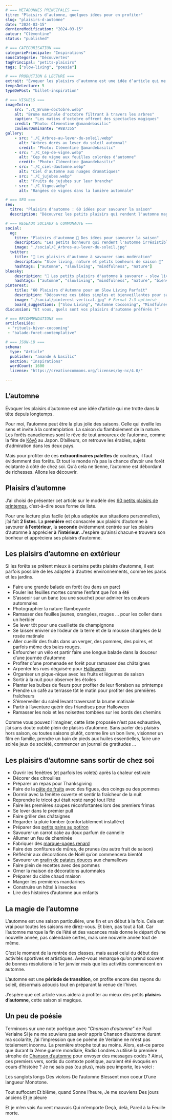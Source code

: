 ```yaml
---
# === METADONNES PRINCIPALES ===
titre: "Plaisirs d’automne, quelques idées pour en profiter"
slug: "plaisirs-d-automne"
date: "2024-03-15"
derniereModification: "2024-03-15"
auteur: "Clémentine"
status: "published"

# === CATEGORISATION ===
categoriePrincipale: "Inspirations"
sousCategorie: "Découvertes"
tagPrincipal: "petits-plaisirs"
tags: ["slow-living", "poesie"]

# === PRODUCTION & LECTURE ===
extrait: "Évoquer les plaisirs d’automne est une idée d’article qui me trotte dans la tête depuis longtemps."
tempsDeLecture: 5
typeDePost: "billet-inspiration"

# === VISUELS ===
imageIntro: 
    src: "./C_Brume-doctobre.webp"
    alt: "Brume matinale d'octobre filtrant à travers les arbres"
    caption: "Les matins d'octobre offrent des spectacles magiques"
    credit: "Photo: Clémentine @amandebasilic"
    couleurDominante: "#8B7355"
gallery:
    - src: "./C_Arbres-au-lever-du-soleil.webp"
      alt: "Arbres dorés au lever du soleil automnal"
      credit: "Photo: Clémentine @amandebasilic"
    - src: "./C_Cep-de-vigne.webp"
      alt: "Cep de vigne aux feuilles colorées d'automne"
      credit: "Photo: Clémentine @amandebasilic"
    - src: "./C_ciel-dautomne.webp"
      alt: "Ciel d'automne aux nuages dramatiques"
    - src: "./C_jujubes.webp"
      alt: "Fruits de jujubes sur leur branche"
    - src: "./C_Vigne.webp"
      alt: "Rangées de vignes dans la lumière automnale"

# === SEO ===
seo: 
  titre: "Plaisirs d'automne : 60 idées pour savourer la saison"
  description: "Découvrez les petits plaisirs qui rendent l'automne magique : balades colorées, rituels cocooning, saveurs de saison. Des idées simples pour vivre pleinement cette période."

# === RESEAUX SOCIAUX & COMMUNAUTE ===
social: 
  og:
    titre: "Plaisirs d'automne 🍂 Des idées pour savourer la saison"
    description: "Les petits bonheurs qui rendent l'automne irrésistible ✨"
    image: "./social/C_Arbres-au-lever-du-soleil.jpg"
  twitter:
    title: "🍂 Les plaisirs d'automne à savourer sans modération"
    description: "Slow living, nature et petits bonheurs de saison 🧡"
    hashtags: ["automne", "slowliving", "mindfulness", "nature"]
bluesky:
    description: "🍂 Les petits plaisirs d'automne à savourer - slow living et mindfulness au quotidien"
    hashtags: ["automne", "slowliving", "mindfulness", "nature", "bienveillance"]
pinterest:
    title: "60 Plaisirs d'Automne pour un Slow Living Parfait"
    description: "Découvrez ces idées simples et bienveillantes pour savourer chaque moment de la saison automnale. Rituels, nature, cocooning..."
    image: "./social/pinterest-vertical.jpg" # Format 2:3 optimisé
    board_suggestions: ["Slow Living", "Automne Cocooning", "Mindfulness"]
discussion: "Et vous, quels sont vos plaisirs d'automne préférés ?"

# === RECOMMENDATIONS ===
articlesLiés:
 - "rituels-hiver-cocooning"
 - "balade-foret-contemplative"

# === JSON-LD ===
schema:
  type: "Article"
  publisher: "amande & basilic"
  section: "Inspirations"
  wordCount: 1600
  license: "https://creativecommons.org/licenses/by-nc/4.0/"

---
```



## L’automne
Évoquer les plaisirs d’automne est une idée d’article qui me trotte dans la tête depuis longtemps.

Pour moi, l’automne peut être la plus jolie des saisons. Celle qui éveille les sens et invite à la contemplation. La saison du flamboiement de la nature.
Les forêts canadiennes sont le rêve de tout amoureux de l’automne, comme la fête de [Kōyō](https://fr.wikipedia.org/wiki/K%C5%8Dy%C5%8D) au Japon.
D’ailleurs, on retrouve les érables, sujets d’admiration dans les deux pays.

Mais pour profiter de ces **extraordinaires palettes** de couleurs, il faut évidemment des forêts. Et tout le monde n’a pas la chance d’avoir une forêt éclatante à côté de chez soi.
Qu’à cela ne tienne, l’automne est débordant de richesses. Allons les découvrir.


## Plaisirs d’automne
J’ai choisi de présenter cet article sur le modèle des [60 petits plaisirs de printemps](https://amandebasilic.com/60-plaisirs-printemps/), c’est-à-dire sous forme de liste.

Pour une lecture plus facile (et plus adaptée aux situations personnelles), j’ai fait **2 listes**.
La **première** est consacrée aux plaisirs d’automne à savourer **à l’extérieur**, la **seconde** évidemment centrée sur les plaisirs d’automne à apprécier **à l’intérieur**.
J’espère qu’ainsi chacun·e trouvera son bonheur et appréciera ses plaisirs d’automne.

## Les plaisirs d’automne en extérieur
Si les forêts se prêtent mieux à certains petits plaisirs d’automne, il est parfois possible de les adapter à d’autres environnements, comme les parcs et les jardins.

- Faire une grande balade en forêt (ou dans un parc)
- Fouler les feuilles mortes comme l’enfant que l’on a été
- S’asseoir sur un banc (ou une souche) pour admirer les couleurs automnales
- Photographier la nature flamboyante
- Ramasser des feuilles jaunes, orangées, rouges … pour les coller dans un herbier
- Se lever tôt pour une cueillette de champignons
- Se laisser enivrer de l’odeur de la terre et de la mousse chargées de la rosée matinale
- Aller cueillir des fruits dans un verger, des pommes, des poires, et parfois même des baies rouges.
- Enfourcher un vélo et partir faire une longue balade dans la douceur d’une journée d’automne
- Profiter d’une promenade en forêt pour ramasser des châtaignes
- Arpenter les rues déguisé·e pour [Halloween](https://www.nationalgeographic.fr/histoire/2020/10/halloween-entre-histoires-et-mythes)
- Organiser un pique-nique avec les fruits et légumes de saison
- Sortir à la nuit pour observer les étoiles
- Planter les bulbes de fleurs pour profiter de leur floraison au printemps
- Prendre un café au terrasse tôt le matin pour profiter des premières fraîcheurs
- S’émerveiller du soleil levant traversant la brume matinale
- Partir à l’aventure quérir des friandises pour Halloween
- Ramasser les noix et les noisettes tombées sur les bords des chemins

Comme vous pouvez l’imaginer, cette liste proposée n’est pas exhaustive, j’ai sans doute oublié plein de plaisirs d’automne.
Sans parler des plaisirs hors saison, ou toutes saisons plutôt, comme lire un bon livre, visionner un film en famille, prendre un bain de pieds aux huiles essentielles, faire une soirée jeux de société, commencer un journal de gratitudes …

## Les plaisirs d’automne sans sortir de chez soi

-  Ouvrir les fenêtres (et parfois les volets) après la chaleur estivale
- Décorer des citrouilles
- Préparer un repas pour Thanksgiving
- Faire de la [pâte de fruits](https://amandebasilic.com/pate-de-fruits-figues/) avec des figues, des coings ou des pommes
- Dormir avec la fenêtre ouverte et sentir la fraîcheur de la nuit
- Reprendre le tricot qui était resté rangé tout l’été
- Faire les premières soupes réconfortantes lors des premiers frimas
- Se lover dans le premier pull
- Faire griller des châtaignes
- Regarder la pluie tomber (confortablement installé·e)
- Préparer des [petits pains au potiron](https://amandebasilic.com/petits-pains-a-la-courge/)
- Savourer un carrot cake au doux parfum de cannelle
- Allumer un feu de cheminée
- Fabriquer des [marque-pages renard](https://amandebasilic.com/marque-page/)
- Faire des confitures de mûres, de prunes (ou autre fruit de saison)
- Réfléchir aux décorations de Noël qu’on commencera bientôt
- Savourer un [gratin de patates douces](https://amandebasilic.com/gratin-patates-douces-guimauve/) aux chamallows
- Faire plein de recettes avec des pommes
- Orner la maison de décorations automnales
- Préparer du cidre chaud maison
- Manger les premières mandarines
- Construire un hôtel à insectes
- Lire des histoires d’automne aux enfants

## La magie de l’automne

L’automne est une saison particulière, une fin et un début à la fois. Cela est vrai pour toutes les saisons me direz-vous. Et bien, pas tout à fait.
Car l’automne marque la fin de l’été et des vacances mais donne le départ d’une nouvelle année, pas calendaire certes, mais une nouvelle année tout de même.

C’est le moment de la rentrée des classes, mais aussi celui du début des activités sportives et artistiques. Avez-vous remarqué qu’on prend souvent de bonnes résolutions le 1er janvier mais que les activités commencent en automne.

L’automne est une **période de transition**, on profite encore des rayons du soleil, désormais adoucis tout en préparant la venue de l’hiver.

J’espère que cet article vous aidera à profiter au mieux des petits **plaisirs d’automne**, cette saison si magique.

## Un peu de poésie

Terminons sur une note poétique avec “*Chanson d’automne*” de Paul Verlaine
Si je ne me souviens pas avoir appris Chanson d’automne durant ma scolarité, j’ai l’impression que ce poème de Verlaine ne m’est pas totalement inconnu. La première strophe tout au moins.
Alors, est-ce parce que durant la 2ème guerre mondiale, Radio Londres a utilisé la première strophe de [Chanson d’automne](https://fr.wikipedia.org/wiki/Chanson_d%27automne) pour envoyer des messages codés ?
Ainsi, ces premiers vers, sortis du contexte poétique, auraient été évoqués en cours d’histoire ? Je ne sais pas (ou plus), mais peu importe, les voici :

Les sanglots longs
Des violons
De l’automne
Blessent mon coeur
D’une langueur
Monotone.

Tout suffocant
Et blême, quand
Sonne l’heure,
Je me souviens
Des jours anciens
Et je pleure

Et je m’en vais
Au vent mauvais
Qui m’emporte
Deçà, delà,
Pareil à la
Feuille morte.